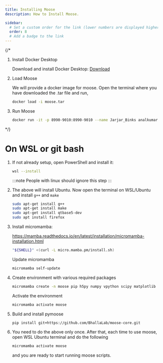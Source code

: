 ```yaml
---
title: Installing Moose
description: How to Install Moose.

sidebar:
  # Set a custom order for the link (lower numbers are displayed higher up)
  order: 8
  # Add a badge to the link
---
```




{/* <Steps>

1. Install Docker Desktop

    Download and install Docker Desktop: [Download](https://www.docker.com/products/docker-desktop/)

2. Load Moose

    We will provide a docker image for moose. Open the terminal where you have downloaded the .tar file and run,

    ```bash
    docker load -i moose.tar
    ```
3. Run Moose
    ```bash
    docker run -it -p 8990-9010:8990-9010 --name Jarjar_Binks analkumar/pymoose_docker
    ```

</Steps> */}


  
# On WSL or git bash
<Steps>


1. If not already setup, open PowerShell and install it:

    ```bash
    wsl --install
    ```
    :::note
    People with linux should ignore this step
    :::

2. The above will install Ubuntu. Now open the terminal on WSL/Ubuntu and install `g++` and `make`


    ```bash
    sudo apt-get install g++
    sudo apt-get install make
    sudo apt-get install qtbase5-dev
    sudo apt install firefox
    ```

3. Install micromamba:

    https://mamba.readthedocs.io/en/latest/installation/micromamba-installation.html

    ```bash
    "${SHELL}" <(curl -L micro.mamba.pm/install.sh)
    ```

    Update micromamba

    ```bash
    micromamba self-update
    ```

4. Create environment with various required packages

    ```bash
    micromamba create -n moose pip h5py numpy vpython scipy matplotlib gsl hdf5 jupyter pyqt cmake  pybind11[global] jupyterlab-vpython
    ```

    Activate the environment

    ```bash
    micromamba activate moose
    ```

5. Build and install pymoose

    ```bash
    pip install git+https://github.com/BhallaLab/moose-core.git
    ```

6. You need to do the above only once. After that, each time to use moose, open WSL Ubuntu terminal and do the following

    ```bash
    micromamba activate moose
    ```
    and you are ready to start running moose scripts.
</Steps>








